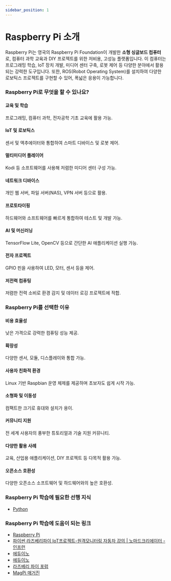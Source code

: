 ```yaml
---
sidebar_position: 1
---
```


# Raspberry Pi 소개

Raspberry Pi는 영국의 Raspberry Pi Foundation이 개발한 **소형 싱글보드 컴퓨터**로, 컴퓨터 과학 교육과 DIY 프로젝트를 위한 저비용, 고성능 플랫폼입니다. 이 컴퓨터는 프로그래밍 학습, IoT 장치 개발, 미디어 센터 구축, 로봇 제어 등 다양한 분야에서 활용되는 강력한 도구입니다. 또한, ROS(Robot Operating System)를 설치하여 다양한 로보틱스 프로젝트를 구현할 수 있어, 폭넓은 응용이 가능합니다.

### Raspberry Pi로 무엇을 할 수 있나요?

#### 교육 및 학습

프로그래밍, 컴퓨터 과학, 전자공학 기초 교육에 활용 가능.

#### IoT 및 로보틱스

센서 및 액추에이터와 통합하여 스마트 디바이스 및 로봇 제어.

#### 멀티미디어 플레이어

Kodi 등 소프트웨어를 사용해 저렴한 미디어 센터 구성 가능.

#### 네트워크 디바이스

개인 웹 서버, 파일 서버(NAS), VPN 서버 등으로 활용.

#### 프로토타이핑

하드웨어와 소프트웨어를 빠르게 통합하여 테스트 및 개발 가능.

#### AI 및 머신러닝

TensorFlow Lite, OpenCV 등으로 간단한 AI 애플리케이션 실행 가능.

#### 전자 프로젝트

GPIO 핀을 사용하여 LED, 모터, 센서 등을 제어.

#### 저전력 컴퓨팅

저렴한 전력 소비로 환경 감지 및 데이터 로깅 프로젝트에 적합.

### Raspberry Pi를 선택한 이유

#### 비용 효율성

낮은 가격으로 강력한 컴퓨팅 성능 제공.

#### 확장성

다양한 센서, 모듈, 디스플레이와 통합 가능.

#### 사용자 친화적 환경

Linux 기반 Raspbian 운영 체제를 제공하며 초보자도 쉽게 시작 가능.

#### 소형화 및 이동성

컴팩트한 크기로 휴대와 설치가 용이.

#### 커뮤니티 지원

전 세계 사용자의 풍부한 튜토리얼과 기술 지원 커뮤니티.

#### 다양한 활용 사례

교육, 산업용 애플리케이션, DIY 프로젝트 등 다목적 활용 가능.

#### 오픈소스 호환성

다양한 오픈소스 소프트웨어 및 하드웨어와의 높은 호환성.

### Raspberry Pi 학습에 필요한 선행 지식

- [Python](./../../data-science-development/python/intro)

### Raspberry Pi 학습에 도움이 되는 링크

- [Raspberry Pi](https://www.raspberrypi.com/)
- [파이썬 라즈베리파이 IoT프로젝트-원격모니터링 자동차 강의 | 노마드크리에이터 - 인프런](https://www.inflearn.com/course/iot)
- [에듀이노](https://www.eduino.kr/product/detail.html?product_no=7267&cate_no=381&display_group=1)
- [에듀이노](https://www.eduino.kr/product/cateGory/highSchool/list2.html?cate_no=381)
- [라즈베리 파이 포럼](https://www.raspberrypi.org/forums/)
- [MagPi 매거진](https://magpi.raspberrypi.org/)
